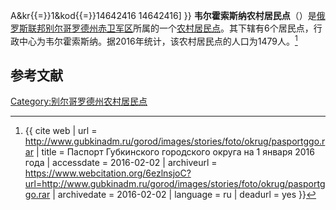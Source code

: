 {{Infobox Settlement
| official_name = 韦尔霍索斯纳农村居民点
| native_name = Верхососенское сельское поселение
| settlement_type = [[农村居民点|农村居民点]]
| subdivision_type = [[国家|国家]]
| subdivision_type1 = [[州_(俄罗斯)|州]]
| subdivision_type2 = [[区_(苏联)|区]]
| subdivision_name = {{RUS}}
| subdivision_name1 = [[别尔哥罗德州|别尔哥罗德州]]
| subdivision_name2 = [[赤卫军区|赤卫军区]]
| seat_type = 行政中心
| seat = 韦尔霍索斯纳
| population_as_of=2016
| population_footnotes = <ref name=stat />
| population_total = 1479
| coordinates_display = inline,title
| latd = 50 | latm = 43 | lats = 44 | latNS = N
| longd = 38 | longm = 14 | longs = 14 | longEW = E
| timezone = [[莫斯科时间|MSK]]
| utc_offset = +3
| blank_name = [[俄罗斯市政土地区划代码|OKTMO编码]]
| blank_info = [http://classif.spb.ru/classificators/view/tma.php?st{{=}}A&kr{{=}}1&kod{{=}}14642416 14642416]
}}
'''韦尔霍索斯纳农村居民点'''（{{lang-ru|Верхососенское сельское поселение}}）是[[俄罗斯联邦|俄罗斯联邦]][[别尔哥罗德州|别尔哥罗德州]][[赤卫军区|赤卫军区]]所属的一个[[农村居民点|农村居民点]]。其下辖有6个居民点，行政中心为韦尔霍索斯纳。据2016年统计，该农村居民点的人口为1479人。<ref name=stat>{{ cite web | url = http://www.gubkinadm.ru/gorod/images/stories/foto/okrug/pasportggo.rar | title = Паспорт Губкинского городского округа на 1 января 2016 года | accessdate = 2016-02-02 | archiveurl = https://www.webcitation.org/6ezlnsjoC?url=http://www.gubkinadm.ru/gorod/images/stories/foto/okrug/pasportggo.rar | archivedate = 2016-02-02 | language = ru | deadurl = yes }}</ref>

== 参考文献 ==
{{reflist}}

{{Russia-stub}}

[[Category:别尔哥罗德州农村居民点|Category:别尔哥罗德州农村居民点]]